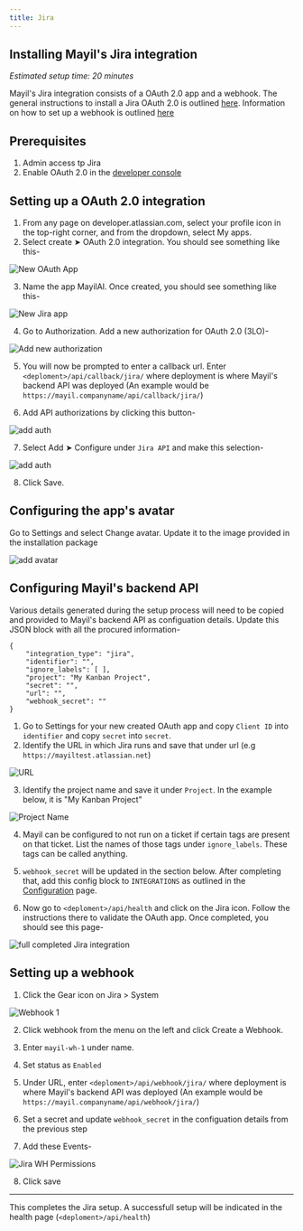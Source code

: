 ```yaml
---
title: Jira
---
```


## Installing Mayil's Jira integration

*Estimated setup time: 20 minutes*

Mayil's Jira integration consists of a OAuth 2.0 app and a webhook. The general instructions to install a Jira OAuth 2.0 is outlined [here](https://developer.atlassian.com/cloud/confluence/oauth-2-3lo-apps/). Information on how to set up a webhook is outlined [here](https://developer.atlassian.com/server/jira/platform/webhooks/#registering-a-webhook-via-the-jira-administration-console)


## Prerequisites

1. Admin access tp Jira
2. Enable OAuth 2.0 in the [developer console](https://developer.atlassian.com/cloud/confluence/oauth-2-3lo-apps/#:~:text=app%20using%20the-,developer%20console,-.)


## Setting up a OAuth 2.0 integration

1. From any page on developer.atlassian.com, select your profile icon in the top-right corner, and from the dropdown, select My apps.
2. Select create ➤ OAuth 2.0 integration. You should see something like this-

![New OAuth App](./selfhosting/jira_newoauth.png)

3. Name the app MayilAI. Once created, you should see something like this-

![New Jira app](./selfhosting/jira_newapp.png)

4. Go to Authorization. Add a new authorization for OAuth 2.0 (3LO)-

![Add new authorization](./selfhosting/jira_add_auth.png)

5. You will now be prompted to enter a callback url. Enter `<deploment>/api/callback/jira/` where deployment is where Mayil's backend API was deployed (An example would be `https://mayil.companyname/api/callback/jira/`)

6. Add API authorizations by clicking this button- 


![add auth](./selfhosting/jira_addapi.png)

7. Select Add ➤ Configure under `Jira API` and make this selection-

![add auth](./selfhosting/jira_permissions.png)

8. Click Save.

## Configuring the app's avatar

Go to Settings and select Change avatar. Update it to the image provided in the installation package

![add avatar](./selfhosting/jira_dp.png)



## Configuring Mayil's backend API

Various details generated during the setup process will need to be copied and provided to Mayil's backend API as configuation details. Update this JSON block with all the procured information-

```
{
    "integration_type": "jira",
    "identifier": "",
    "ignore_labels": [ ],
    "project": "My Kanban Project",
    "secret": "",
    "url": "",
    "webhook_secret": ""
}
```


1. Go to Settings for your new created OAuth app and copy `Client ID` into `identifier`  and copy `secret` into `secret`.
2. Identify the URL in which Jira runs and save that under url (e.g `https://mayiltest.atlassian.net`)

![URL](./selfhosting/jira_url.png)


3. Identify the project name and save it under `Project`. In the example below, it is "My Kanban Project"

![Project Name](./selfhosting/jira_projectname.png)

4. Mayil can be configured to not run on a ticket if certain tags are present on that ticket. List the names of those tags under `ignore_labels`. These tags can be called anything.

5. `webhook_secret` will be updated in the section below. After completing that, add this config block to `INTEGRATIONS` as outlined in the [Configuration](./configuration) page.

6. Now go to `<deploment>/api/health` and click on the Jira icon. Follow the instructions there to validate the OAuth app. Once completed, you should see this page-

![full completed Jira integration](./selfhosting/jira_validation.png)


## Setting up a webhook

1. Click the Gear icon on Jira > System

![Webhook 1](./selfhosting/jira_webhook1.png)

2. Click webhook from the menu on the left and click Create a Webhook.

3. Enter `mayil-wh-1` under name.

4. Set status as `Enabled`

5. Under URL, enter `<deploment>/api/webhook/jira/` where deployment is where Mayil's backend API was deployed (An example would be `https://mayil.companyname/api/webhook/jira/`)

6. Set a secret and update `webhook_secret` in the configuation details from the previous step

7. Add these Events-

![Jira WH Permissions](./selfhosting/Jira_perms.png)

8. Click save

---


This completes the Jira setup. A successfull setup will be indicated in the health page (`<deploment>/api/health`)


